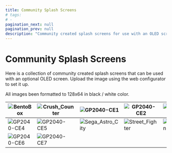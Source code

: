 ---
title: Community Splash Screens
# tags:
# -
pagination_next: null
pagination_prev: null
description: "Community created splash screens for use with an OLED screen"
---

# Community Splash Screens

Here is a collection of community created splash screens that can be used with an optional OLED screen. Upload the image using the web configurator to set it up.

All images been formatted to 128x64 in black / white color.

| ![BentoBox](../assets/images/community-splash-screens/BentoBox.png)      | ![Crush_Counter](../assets/images/community-splash-screens/CrushCounter-v2-0.png) | ![GP2040-CE1](../assets/images/community-splash-screens/GP2040-CE-1.png)          | ![GP2040-CE2](../assets/images/community-splash-screens/GP2040-CE-2.png)        | ![GP2040-CE3](../assets/images/community-splash-screens/GP2040-CE-3.png) |
| ------------------------------------------------------------------------ | --------------------------------------------------------------------------------- | --------------------------------------------------------------------------------- | ------------------------------------------------------------------------------- | ------------------------------------------------------------------------ |
| ![GP2040-CE4](../assets/images/community-splash-screens/GP2040-CE-4.png) | ![GP2040-CE5](../assets/images/community-splash-screens/GP2040-CE-5.png)          | ![Sega_Astro_City](../assets/images/community-splash-screens/Sega-Astro-City.png) | ![Street_Fighter](../assets/images/community-splash-screens/Street-Fighter.png) | ![TheTrain](../assets/images/community-splash-screens/TheTrain-Logo.png) |
| ![GP2040-CE6](../assets/images/community-splash-screens/GP2040-CE-6.png) | ![GP2040-CE7](../assets/images/community-splash-screens/GP2040-CE-7.png)          |                                                                                   |                                                                                 |                                                                          |

